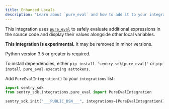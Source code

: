 ```yaml
---
title: Enhanced Locals
description: "Learn about `pure_eval` and how to add it to your integrations list."
---
```


<!-- NOTE: Due to being in common, redirects are in vercel.json -->

This integration uses [`pure_eval`](https://github.com/alexmojaki/pure_eval) to safely evaluate additional expressions in the source code and display their values alongside other local variables.

**This integration is experimental.** It may be removed in minor versions.

Python version 3.5 or greater is required.

To install dependencies, either `pip install 'sentry-sdk[pure_eval]'` or `pip install pure_eval executing asttokens`.

Add `PureEvalIntegration()` to your `integrations` list:

```python
import sentry_sdk
from sentry_sdk.integrations.pure_eval import PureEvalIntegration

sentry_sdk.init("___PUBLIC_DSN___", integrations=[PureEvalIntegration()])
```

